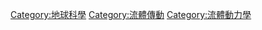 {{Catmore}}
{{Commonscat|Hydraulics}}

[[Category:地球科學|Category:地球科學]]
[[Category:流體傳動|Category:流體傳動]]
[[Category:流體動力學|Category:流體動力學]]